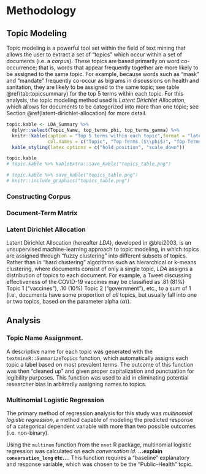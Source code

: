 # Methodology

## Topic Modeling

Topic modeling is a powerful tool set within the field of text mining that allows the user to extract a set of "topics" which occur within a set of documents (i.e. a *corpus*). These topics are based primarily on word co-occurrence; that is, words that appear frequently together are more likely to be assigned to the same topic. For example, because words such as "mask" and "mandate" frequently co-occur as bigrams in discussions on health and sanitation, they are likely to be assigned to the same topic; see table \@ref(tab:topicsummary) for the top 5 terms within each topic. For this analysis, the topic modeling method used is *Latent Dirichlet Allocation*, which allows for documents to be categorized into more than one topic; see Section \@ref(latent-dirichlet-allocation) for more detail.




```r

topic.kable <- LDA_Summary %>% 
  dplyr::select(Topic_Name, top_terms_phi, top_terms_gamma) %>% 
  knitr::kable(caption = "Top 5 terms within each topic",format = "latex",
               col.names = c("Topic", "Top Terms ($\\phi$)", "Top Terms ($\\gamma$)")) %>% add_footnote("Terms joined by '_' represent bigrams.", notation = "none") %>% 
  kable_styling(latex_options = c("hold_position", "scale_down"))

topic.kable
# topic.kable %>% kableExtra::save_kable("topics_table.png")

# topic.kable %>% save_kable("topics_table.png")
# knitr::include_graphics("topics_table.png")
```


### Constructing Corpus

### Document-Term Matrix

### Latent Dirichlet Allocation

Latent Dirichlet Allocation (hereafter *LDA*), developed in @blei2003, is an unsupervised machine-learning approach to topic modeling, in which topics are assigned through "fuzzy clustering" into different subsets of topics. Rather than in "hard clustering" algorithms such as hierarchical or k-means clustering, where documents consist of only a single topic, *LDA* assigns a distribution of topics to each document. For example, a Tweet discussing effectiveness of the COVID-19 vaccines may be classified as .81 (81%) Topic 1 ("vaccines"), .10 (10%) Topic 2 ("government"), etc., to a sum of 1 (i.e., documents have some proportion of *all* topics, but usually fall into one or two topics, based on the parameter alpha ($\alpha$)).



## Analysis

### Topic Name Assignment.

A descriptive name for each topic was generated with the `textmineR::SummarizeTopics` function, which automatically assigns each topic a label based on most prevalent terms. The outcome of this function was then "cleaned up" and given proper capitalization and punctuation for legibility purposes. This function was used to aid in eliminating potential researcher bias in arbitrarily assigning names to topics.

### Multinomial Logistic Regression

The primary method of regression analysis for this study was *multinomial logistic regression*, a method capable of modeling the predicted response of a categorical dependent variable with more than two possible outcomes (i.e. non-binary). 

Using the `multinom` function from the `nnet` R package, multinomial logistic regression was calculated on each *conversation id*. **...explain `conversation_long` etc...**. This function requires a "baseline" explanatory and response variable, which was chosen to be the "Public-Health" topic.